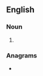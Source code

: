 {{also|copouts}}
==English==

===Noun===
{{head|en|noun plural form}}

# {{plural of|cop-out|lang=en}}

===Anagrams===
* {{anagrams|en|a=coopstu|cops out|octopus}}